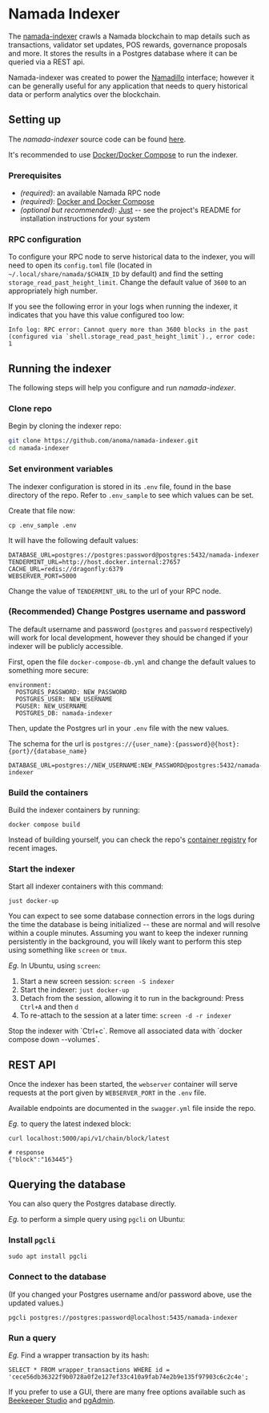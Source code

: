 
# Namada Indexer

The [namada-indexer](https://github.com/anoma/namada-indexer) crawls a Namada blockchain to map details such as transactions, validator set updates, POS rewards, 
governance proposals and more. It stores the results in a Postgres database where it can be queried via a REST api.  

Namada-indexer was created to power the [Namadillo](./interface.mdx) interface; however it can be generally useful for any application that needs to query historical data 
or perform analytics over the blockchain.

## Setting up

The *namada-indexer* source code can be found [here](https://github.com/anoma/namada-indexer).  

It's recommended to use [Docker/Docker Compose](https://www.docker.com/products/docker-desktop) to run the indexer.

### Prerequisites
- *(required)*: an available Namada RPC node
- *(required)*: [Docker and Docker Compose](https://www.docker.com/products/docker-desktop)
- *(optional but recommended)*: [Just](https://github.com/casey/just) -- see the project's README for installation instructions for your system

### RPC configuration
To configure your RPC node to serve historical data to the indexer, you will need to open its `config.toml` file (located in `~/.local/share/namada/$CHAIN_ID` by default) 
and find the setting `storage_read_past_height_limit`. Change the default value of `3600` to an appropriately high number.  

If you see the following error in your logs when running the indexer, it indicates that you have this value configured too low:
```
Info log: RPC error: Cannot query more than 3600 blocks in the past (configured via `shell.storage_read_past_height_limit`)., error code: 1
```

## Running the indexer
The following steps will help you configure and run *namada-indexer*.
<Steps>
### Clone repo
Begin by cloning the indexer repo:
```bash
git clone https://github.com/anoma/namada-indexer.git
cd namada-indexer
```

### Set environment variables
The indexer configuration is stored in its `.env` file, found in the base directory of the repo. Refer to `.env_sample` to see which values can be set.  

Create that file now:
```
cp .env_sample .env
```

It will have the following default values:
```
DATABASE_URL=postgres://postgres:password@postgres:5432/namada-indexer
TENDERMINT_URL=http://host.docker.internal:27657
CACHE_URL=redis://dragonfly:6379
WEBSERVER_PORT=5000
```

Change the value of `TENDERMINT_URL` to the url of your RPC node.

### (Recommended) Change Postgres username and password
The default username and password (`postgres` and `password` respectively) will work for local development, however they should be changed if your indexer will be publicly accessible.  

First, open the file `docker-compose-db.yml` and change the default values to something more secure:
```
environment:
  POSTGRES_PASSWORD: NEW_PASSWORD
  POSTGRES_USER: NEW_USERNAME
  PGUSER: NEW_USERNAME
  POSTGRES_DB: namada-indexer
```

Then, update the Postgres url in your `.env` file with the new values.  

The schema for the url is `postgres://{user_name}:{password}@{host}:{port}/{database_name}`
```
DATABASE_URL=postgres://NEW_USERNAME:NEW_PASSWORD@postgres:5432/namada-indexer
```

### Build the containers
Build the indexer containers by running:
```
docker compose build
```

Instead of building yourself, you can check the repo's [container registry](https://github.com/anoma/namada-indexer/pkgs/container/namada-indexer) for 
recent images.

### Start the indexer
Start all indexer containers with this command:
```
just docker-up
```
You can expect to see some database connection errors in the logs during the time the database is being initialized -- these are normal and will resolve within a couple minutes.
<Callout type="info">
Assuming you want to keep the indexer running persistently in the background, you will likely want to perform this step using something like `screen` or `tmux`.  

*Eg.* In Ubuntu, using `screen`:
1. Start a new screen session: `screen -S indexer`
2. Start the indexer: `just docker-up`
3. Detach from the session, allowing it to run in the background: Press `Ctrl+A` and then `d`
4. To re-attach to the session at a later time: `screen -d -r indexer`
</Callout>
Stop the indexer with `Ctrl+c`. Remove all associated data with `docker compose down --volumes`.
</Steps>

## REST API
Once the indexer has been started, the `webserver` container will serve requests at the port given by `WEBSERVER_PORT` in the `.env` file.  

Available endpoints are documented in the `swagger.yml` file inside the repo.  

*Eg.* to query the latest indexed block:
```
curl localhost:5000/api/v1/chain/block/latest

# response
{"block":"163445"}
```

## Querying the database
You can also query the Postgres database directly.  

*Eg.* to perform a simple query using `pgcli` on Ubuntu:
<Steps>
### Install `pgcli`
```
sudo apt install pgcli
```
### Connect to the database
(If you changed your Postgres username and/or password above, use the updated values.)
```
pgcli postgres://postgres:password@localhost:5435/namada-indexer
```
### Run a query
*Eg.* Find a wrapper transaction by its hash:
```
SELECT * FROM wrapper_transactions WHERE id = 'cece56db36322f9b0728a0f2e127ef33c410a9fab74e2b9e135f97903c6c2c4e';
```
</Steps>

If you prefer to use a GUI, there are many free options available such as [Beekeeper Studio](https://www.beekeeperstudio.io/get-community) and [pgAdmin](https://www.pgadmin.org/download/).
